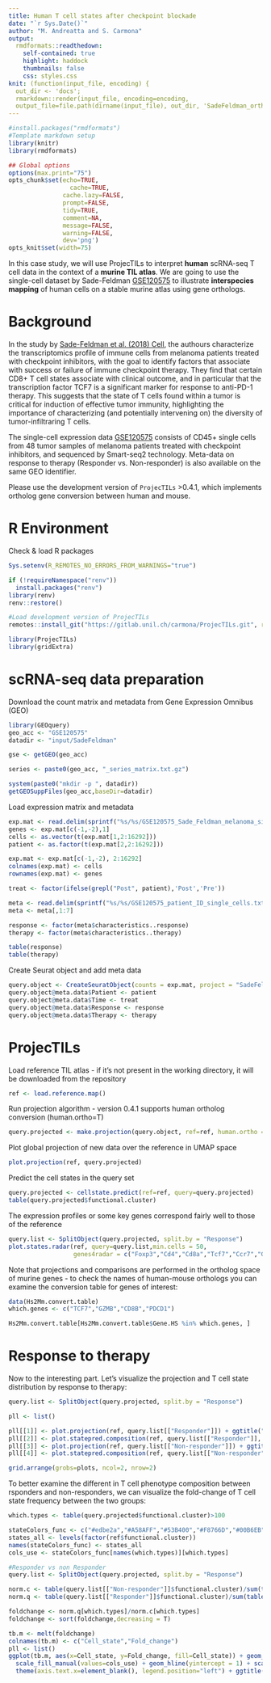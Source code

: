 ```yaml
---
title: Human T cell states after checkpoint blockade
date: "`r Sys.Date()`"
author: "M. Andreatta and S. Carmona"
output:
  rmdformats::readthedown:
    self-contained: true
    highlight: haddock
    thumbnails: false
    css: styles.css
knit: (function(input_file, encoding) {
  out_dir <- 'docs';
  rmarkdown::render(input_file, encoding=encoding,
  output_file=file.path(dirname(input_file), out_dir, 'SadeFeldman_ortho.html'))})
---
```


```r
#install.packages("rmdformats")
#Template markdown setup
library(knitr)
library(rmdformats)

## Global options
options(max.print="75")
opts_chunk$set(echo=TRUE,
	             cache=TRUE,
               cache.lazy=FALSE,
               prompt=FALSE,
               tidy=TRUE,
               comment=NA,
               message=FALSE,
               warning=FALSE,
               dev='png')
opts_knit$set(width=75)

```


In this case study, we will use ProjecTILs to interpret **human** scRNA-seq T cell data in the context of a **murine TIL atlas**. We are going to use the single-cell dataset by Sade-Feldman [GSE120575](https://www.ncbi.nlm.nih.gov/geo/query/acc.cgi?acc=GSE120575) to illustrate **interspecies mapping** of human cells on a stable murine atlas using gene orthologs.

# Background

In the study by [Sade-Feldman et al. (2018) Cell](https://pubmed.ncbi.nlm.nih.gov/30388456/), the authours characterize the transcriptomics profile of immune cells from melanoma patients treated with checkpoint inhibitors, with the goal to identify factors that associate with success or failure of immune checkpoint therapy. They find that certain CD8+ T cell states associate with clinical outcome, and in particular that the transcription factor TCF7 is a significant marker for response to anti-PD-1 therapy. This suggests that the state of T cells found within a tumor is critical for induction of effective tumor immunity, highlighting the importance of characterizing (and potentially intervening on) the diversity of tumor-infiltraring T cells. 

The single-cell expression data [GSE120575](https://www.ncbi.nlm.nih.gov/geo/query/acc.cgi?acc=GSE120575) consists of CD45+ single cells from 48 tumor samples of melanoma patients treated with checkpoint inhibitors, and sequenced by Smart-seq2 technology. Meta-data on response to therapy (Responder vs. Non-responder) is also available on the same GEO identifier.

Please use the development version of `ProjecTILs` >0.4.1, which implements ortholog gene conversion between human and mouse.

# R Environment
Check & load R packages
```r
Sys.setenv(R_REMOTES_NO_ERRORS_FROM_WARNINGS="true")

if (!requireNamespace("renv")) 
  install.packages("renv")
library(renv)
renv::restore()

#Load development version of ProjecTILs
remotes::install_git("https://gitlab.unil.ch/carmona/ProjecTILs.git", ref = "v0.4.1")

library(ProjecTILs)
library(gridExtra)
```

# scRNA-seq data preparation

Download the count matrix and metadata from Gene Expression Omnibus (GEO)
```r
library(GEOquery)
geo_acc <- "GSE120575"
datadir <- "input/SadeFeldman"

gse <- getGEO(geo_acc)

series <- paste0(geo_acc, "_series_matrix.txt.gz")

system(paste0("mkdir -p ", datadir))
getGEOSuppFiles(geo_acc,baseDir=datadir)
```

Load expression matrix and metadata
```r
exp.mat <- read.delim(sprintf("%s/%s/GSE120575_Sade_Feldman_melanoma_single_cells_TPM_GEO.txt.gz", datadir, geo_acc), header=F, sep="\t")
genes <- exp.mat[c(-1,-2),1]
cells <- as.vector(t(exp.mat[1,2:16292]))
patient <- as.factor(t(exp.mat[2,2:16292]))

exp.mat <- exp.mat[c(-1,-2), 2:16292]
colnames(exp.mat) <- cells
rownames(exp.mat) <- genes

treat <- factor(ifelse(grepl("Post", patient),'Post','Pre'))

meta <- read.delim(sprintf("%s/%s/GSE120575_patient_ID_single_cells.txt.gz", datadir, geo_acc), header = T, sep = "\t", skip = 19, nrows = 16291)
meta <- meta[,1:7]

response <- factor(meta$characteristics..response)
therapy <- factor(meta$characteristics..therapy)

table(response)
table(therapy)
```


Create Seurat object and add meta data
```r
query.object <- CreateSeuratObject(counts = exp.mat, project = "SadeFeldman", min.cells = 10, min.features = 50)
query.object@meta.data$Patient <- patient
query.object@meta.data$Time <- treat
query.object@meta.data$Response <- response
query.object@meta.data$Therapy <- therapy
```

# ProjecTILs

Load reference TIL atlas - if it's not present in the working directory, it will be downloaded from the repository
```r
ref <- load.reference.map()
```

Run projection algorithm - version 0.4.1 supports human ortholog conversion (human.ortho=T)
```r
query.projected <- make.projection(query.object, ref=ref, human.ortho = T)
```

Plot global projection of new data over the reference in UMAP space
```r
plot.projection(ref, query.projected)
```

Predict the cell states in the query set
```r
query.projected <- cellstate.predict(ref=ref, query=query.projected)
table(query.projected$functional.cluster)
```

The expression profiles or some key genes correspond fairly well to those of the reference
```r
query.list <- SplitObject(query.projected, split.by = "Response")
plot.states.radar(ref, query=query.list,min.cells = 50, 
                  genes4radar = c("Foxp3","Cd4","Cd8a","Tcf7","Ccr7","Gzmb","Pdcd1","Havcr2","Tox","Entpd1","Cxcr5","Ifng"))

```

Note that projections and comparisons are performed in the ortholog space of murine genes - to check the names of human-mouse orthologs you can examine the conversion table for genes of interest:
```r
data(Hs2Mm.convert.table)
which.genes <- c("TCF7","GZMB","CD8B","PDCD1")

Hs2Mm.convert.table[Hs2Mm.convert.table$Gene.HS %in% which.genes, ]
```

# Response to therapy

Now to the interesting part. Let's visualize the projection and T cell state distribution by response to therapy:
```r
query.list <- SplitObject(query.projected, split.by = "Response")

pll <- list()

pll[[1]] <- plot.projection(ref, query.list[["Responder"]]) + ggtitle("Responder")
pll[[2]] <- plot.statepred.composition(ref, query.list[["Responder"]], metric="Percent") + ggtitle("Responder")  + ylim(0,35)
pll[[3]] <- plot.projection(ref, query.list[["Non-responder"]]) + ggtitle("Non-responder")
pll[[4]] <- plot.statepred.composition(ref, query.list[["Non-responder"]], metric="Percent") + ggtitle("Non-responder") + ylim(0,35)

grid.arrange(grobs=plots, ncol=2, nrow=2)
```

To better examine the different in T cell phenotype composition between rsponders and non-responders, we can visualize the fold-change of T cell state frequency between the two groups:
```r
which.types <- table(query.projected$functional.cluster)>100

stateColors_func <- c("#edbe2a","#A58AFF","#53B400","#F8766D","#00B6EB","#d1cfcc","#FF0000","#87f6a5","#e812dd")
states_all <- levels(factor(ref$functional.cluster))
names(stateColors_func) <- states_all
cols_use <- stateColors_func[names(which.types)][which.types]

#Responder vs non Responder
query.list <- SplitObject(query.projected, split.by = "Response")

norm.c <- table(query.list[["Non-responder"]]$functional.cluster)/sum(table(query.list[["Non-responder"]]$functional.cluster))
norm.q <- table(query.list[["Responder"]]$functional.cluster)/sum(table(query.list[["Responder"]]$functional.cluster))

foldchange <- norm.q[which.types]/norm.c[which.types]
foldchange <- sort(foldchange,decreasing = T)

tb.m <- melt(foldchange)
colnames(tb.m) <- c("Cell_state","Fold_change")
pll <- list()
ggplot(tb.m, aes(x=Cell_state, y=Fold_change, fill=Cell_state)) + geom_bar(stat="identity") +
  scale_fill_manual(values=cols_use) + geom_hline(yintercept = 1) + scale_y_continuous(trans='log2') +
  theme(axis.text.x=element_blank(), legend.position="left") + ggtitle("Responder vs. Non-responder") 

```





